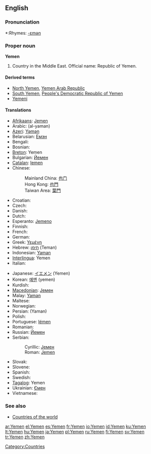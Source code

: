 ==English==

===Pronunciation===
*:Rhymes: [[Rhymes:English:-ɛmən|-ɛmən]]

===Proper noun===
'''Yemen'''

# Country in the Middle East. Official name: Republic of Yemen.

====Derived terms====
*[[North Yemen]], [[Yemen Arab Republic]]
*[[South Yemen]], [[People's Democratic Republic of Yemen]]
*[[Yemeni]]

====Translations====
{{top}}
*[[Afrikaans]]: [[Jemen]]
*Arabic: {{ARchar|[[اليمن]]}} (al-yaman) {{m}}
*[[Azeri]]: [[Yəmən]]
*Belarusian: [[Емэн]]
*Bengali: {{BNchar|[[ইয়েমেন]]}}
*Bosnian: {{t-|bs|Jemen|m}}
*[[Breton]]: Yemen
*Bulgarian: [[Йемен]]
*[[Catalan]]: [[Iemen]]
*Chinese:
*:Mainland China: [[也门]]
*:Hong Kong: [[也門]]
*:Taiwan Area: [[葉門]]
*Croatian: {{t-|hr|Jemen|m}}
* Czech: {{t-|cs|Jemen}}
* Danish: {{t-|da|Yemen}}
* Dutch: {{t-|nl|Jemen}}
*Esperanto: [[Jemeno]]
* Finnish: {{t+|fi|Jemen}}
* French: {{t+|fr|Yémen|m}}
* German: {{t+|de|Jemen}}
*Greek: [[Υεμένη]] {{f}}
*Hebrew: [[תימן]] (Teman) {{f}}
*Indonesian: [[Yaman]]
*[[Interlingua]]: Yemen
* Italian: {{t-|it|Yemen|m}}
{{mid}}
*Japanese: [[イエメン]] (Yemen)
*Korean: [[예멘]] (yemen)
* Kurdish: {{t+|ku|Yemen}}
*[[Macedonian]]: [[Јемен]] {{m}}
*Malay: [[Yaman]]
* Maltese: {{t-|mt|Jemen|xs=Maltese}}
* Norwegian: {{t-|no|Jemen}}
*Persian: {{FAchar|[[یمن]]}} (Yaman)
* Polish: {{t+|pl|Jemen}}
*Portuguese: [[Iémen]]
* Romanian: {{t-|ro|Yemen|n}}
*Russian: [[Йемен]]
*Serbian:
*:Cyrillic: [[Јемен]] {{m}}
*:Roman: [[Jemen#Serbian|Jemen]] {{m}}
* Slovak: {{t-|sk|Jemen|m}}
* Slovene: {{t+|sl|Jemen|m}}
* Spanish: {{t+|es|Yemen}}
* Swedish: {{t+|sv|Yemen}}
*[[Tagalog]]: Yemen
*Ukrainian: [[Ємен]] {{m}}
* Vietnamese: {{t-|vi|Yemen|xs=Vietnamese}}
{{bottom}}

===See also===
*[[Appendix:Countries of the world|Countries of the world]]
{{wikipedia}}

[[Category:Countries]]

[[ar:Yemen]]
[[el:Yemen]]
[[es:Yemen]]
[[fr:Yemen]]
[[io:Yemen]]
[[id:Yemen]]
[[ku:Yemen]]
[[lt:Yemen]]
[[hu:Yemen]]
[[ja:Yemen]]
[[pl:Yemen]]
[[ru:Yemen]]
[[fi:Yemen]]
[[sv:Yemen]]
[[tr:Yemen]]
[[zh:Yemen]]